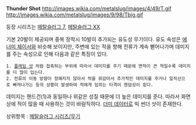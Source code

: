 '''Thunder Shot'''
http://images.wikia.com/metalslug/images/4/49/T.gif http://images.wikia.com/metalslug/images/9/98/Tbig.gif

등장 시리즈는 [[메탈슬러그 7]], [[메탈슬러그 XX]]

기본 20발이 제공되며 중복 장착시 10발이 추가되는 유도성 무기이다.
유도 속성은 [[에너미 체이서]]와 비슷해 보이지만, 주변에 있는 적을 향해 전류가 계속 뻗어나가며 데미지를 주는 속성으로 인해 다음과 같은 특징이 있다.

 1. [[플레임 샷]] 처럼 접촉하는 부위에 따라서 데미지를 주기 때문에 면적이 큰 적일수록 데미지를 더 많이 입는다.
 2. 전류의 이동 방향이 정해지지 않아서 적을 휘감아서 추가적인 데미지를 주거나 일직선으로 빠져나가는 등의 상황이 발생하여 적에게 입히는 타격이 랜덤성이 짙다.

데미지는 핸드건(1)과 동일하나  위같은 성질 때문에 더 높은 데미지를 준다. 따라서 화면 상에 적이 많을 때 사용하는 것이 바람직하다. [[더미 데이터]]로 빅 썬더 샷이 존재한다.

상위항목 : [[메탈슬러그 시리즈/무기]]
